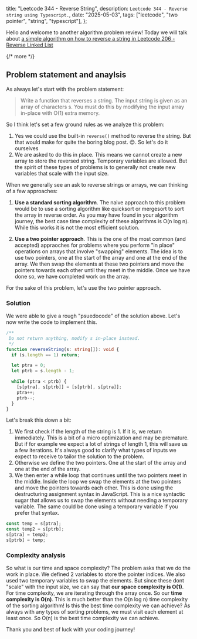  title: "Leetcode 344 - Reverse String",
  description: `Leetcode 344 - Reverse string using Typescript.`,
  date: "2025-05-03",
  tags: ["leetcode", "two pointer", "string", "typescript"],
};

Hello and welcome to another algorithm problem review! Today we will talk about [a simple algorithm on how to reverse a string in Leetcode 206 - Reverse Linked List](https://leetcode.com/problems/reverse-string/description/)

{/* more */}

## Problem statement and anaylsis

As always let's start with the problem statement:

> Write a function that reverses a string. The input string is given as an array of characters s.
> You must do this by modifying the input array in-place with O(1) extra memory.

So I think let's set a few ground rules as we analyze this problem:

1. Yes we could use the built-in `reverse()` method to reverse the string. But that would make for quite the boring blog post. 😊. So let's do it ourselves
2. We are asked to do this in place. This means we cannot create a new array to store the reversed string. Temporary variables are allowed. But the spirit of these types of problems is to generally not create new variables that scale with the input size.

When we generally see an ask to reverse strings or arrays, we can thinking of a few approaches:

1. **Use a standard sorting algorithm**. The naive approach to this problem would be to use a sorting algorithm like quicksort or mergesort to sort the array in reverse order. As you may have found in your algorithm journey, the best case time complexity of these algorithms is O(n log n). While this works it is not the most efficient solution.

2. **Use a two pointer approach**. This is the one of the most common (and accepted) appraoches for problems where you perform "in place" operations on arrays that involve "swapping" elements. The idea is to use two pointers, one at the start of the array and one at the end of the array. We then swap the elements at these two pointers and move the pointers towards each other until they meet in the middle. Once we have done so, we have completed work on the array.

For the sake of this problem, let's use the two pointer approach.

### Solution

We were able to give a rough "psuedocode" of the solution above. Let's now write the code to implement this.

```typescript
/**
 Do not return anything, modify s in-place instead.
 */
function reverseString(s: string[]): void {
  if (s.length == 1) return;

  let ptra = 0;
  let ptrb = s.length - 1;

  while (ptra < ptrb) {
    [s[ptra], s[ptrb]] = [s[ptrb], s[ptra]];
    ptra++;
    ptrb--;
  }
}
```

Let's break this down a bit:

1. We first check if the length of the string is 1. If it is, we return immediately. This is a bit of a micro optimization and may be premature. But if for example we expect a lot of strings of length 1, this will save us a few iterations. It's always good to clarify what types of inputs we expect to receive to tailor the solution to the problem.
2. Otherwise we define the two pointers. One at the start of the array and one at the end of the array.
3. We then enter a while loop that continues until the two pointers meet in the middle. Inside the loop we swap the elements at the two pointers and move the pointers towards each other. This is done using the destructuring assignment syntax in JavaScript. This is a nice syntactic sugar that allows us to swap the elements without needing a temporary variable. The same could be done using a temporary variable if you prefer that syntax.

```ts
const temp = s[ptra];
const temp2 = s[ptrb];
s[ptra] = temp2;
s[ptrb] = temp;
```

### Complexity analysis

So what is our time and space complexity? The problem asks that we do the work in place. We defined 2 variables to store the pointer indices. We also used two temporary variables to swap the elements. But since these dont "scale" with the input size, we can say that **our space complexity is O(1)**. For time complexity, we are iterating through the array once. So our **time complexity is O(n)**. This is much better than the O(n log n) time complexity of the sorting algorithm! Is this the best time complexity we can achieve? As always with any types of sorting problems, we must visit each element at least once. So O(n) is the best time complexity we can achieve.

Thank you and best of luck with your coding journey!
